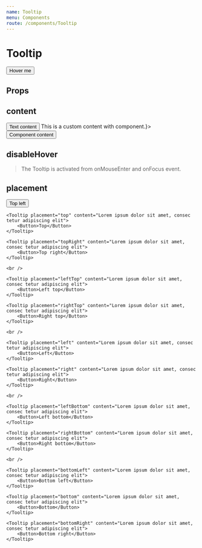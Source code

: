 ```yaml
---
name: Tooltip
menu: Components
route: /components/Tooltip
---
```



# Tooltip

<Playground>
	<Tooltip content="This is a simple text" open>
		<Button primary>Hover me</Button>
	</Tooltip>
</Playground>

## Props

<Props of={Tooltip} />

## content

<Playground>
	<Tooltip content="This is a simple text content">
		<Button>Text content</Button>
	</Tooltip>
	<Tooltip content={<Text>This is a custom content with <Link invert href="#">component</Link>.</Text>}>
		<Button>Component content</Button>
	</Tooltip>
</Playground>

## disableHover

<Playground>
	<Tooltip content="Show tooltip when focus" placement="bottomLeft" disableHover>
		<TextField />
	</Tooltip>
</Playground>

> The Tooltip is activated from onMouseEnter and onFocus event.

## placement 

<Playground>
	<Tooltip placement="topLeft" content="Lorem ipsum dolor sit amet, consec tetur adipiscing elit">
		<Button>Top left</Button>
	</Tooltip>

	<Tooltip placement="top" content="Lorem ipsum dolor sit amet, consec tetur adipiscing elit">
		<Button>Top</Button>
	</Tooltip>

	<Tooltip placement="topRight" content="Lorem ipsum dolor sit amet, consec tetur adipiscing elit">
		<Button>Top right</Button>
	</Tooltip>

	<br />

	<Tooltip placement="leftTop" content="Lorem ipsum dolor sit amet, consec tetur adipiscing elit">
		<Button>Left top</Button>
	</Tooltip>

	<Tooltip placement="rightTop" content="Lorem ipsum dolor sit amet, consec tetur adipiscing elit">
		<Button>Right top</Button>
	</Tooltip>

	<br />

	<Tooltip placement="left" content="Lorem ipsum dolor sit amet, consec tetur adipiscing elit">
		<Button>Left</Button>
	</Tooltip>

	<Tooltip placement="right" content="Lorem ipsum dolor sit amet, consec tetur adipiscing elit">
		<Button>Right</Button>
	</Tooltip>

	<br />

	<Tooltip placement="leftBottom" content="Lorem ipsum dolor sit amet, consec tetur adipiscing elit">
		<Button>Left bottom</Button>
	</Tooltip>

	<Tooltip placement="rightBottom" content="Lorem ipsum dolor sit amet, consec tetur adipiscing elit">
		<Button>Right bottom</Button>
	</Tooltip>

	<br />

	<Tooltip placement="bottomLeft" content="Lorem ipsum dolor sit amet, consec tetur adipiscing elit">
		<Button>Bottom left</Button>
	</Tooltip>

	<Tooltip placement="bottom" content="Lorem ipsum dolor sit amet, consec tetur adipiscing elit">
		<Button>Bottom</Button>
	</Tooltip>

	<Tooltip placement="bottomRight" content="Lorem ipsum dolor sit amet, consec tetur adipiscing elit">
		<Button>Bottom right</Button>
	</Tooltip>
</Playground>
